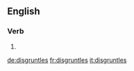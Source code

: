 
==English==

===Verb===
{{head|en|verb form}}

# {{en-third-person singular of|disgruntle}}

[[de:disgruntles]]
[[fr:disgruntles]]
[[it:disgruntles]]